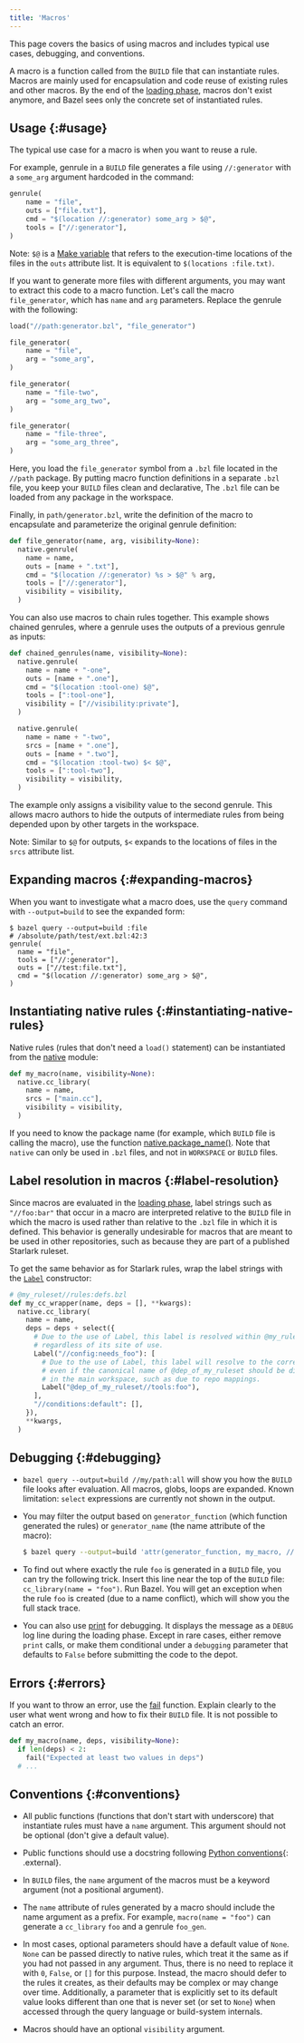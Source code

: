 ```yaml
---
title: 'Macros'
---
```


This page covers the basics of using macros and includes typical use cases,
debugging, and conventions.

A macro is a function called from the `BUILD` file that can instantiate rules.
Macros are mainly used for encapsulation and code reuse of existing rules
and other macros. By the end of the
[loading phase](/versions/7.0.0/extending/concepts#evaluation-model), macros don't exist anymore,
and Bazel sees only the concrete set of instantiated rules.

## Usage {:#usage}

The typical use case for a macro is when you want to reuse a rule.

For example, genrule in a `BUILD` file generates a file using
`//:generator` with a `some_arg` argument hardcoded in the command:

```python
genrule(
    name = "file",
    outs = ["file.txt"],
    cmd = "$(location //:generator) some_arg > $@",
    tools = ["//:generator"],
)
```

Note: `$@` is a [Make variable](/versions/7.0.0/reference/be/make-variables#predefined_genrule_variables)
that refers to the execution-time locations of the files in the `outs` attribute list.
It is equivalent to `$(locations :file.txt)`.

If you want to generate more files with different arguments, you may want to
extract this code to a macro function. Let's call the macro `file_generator`, which
has `name` and `arg` parameters. Replace the genrule with the following:

```python
load("//path:generator.bzl", "file_generator")

file_generator(
    name = "file",
    arg = "some_arg",
)

file_generator(
    name = "file-two",
    arg = "some_arg_two",
)

file_generator(
    name = "file-three",
    arg = "some_arg_three",
)
```

Here, you load the `file_generator` symbol from a `.bzl` file located
in the `//path` package. By putting macro function definitions in a separate
`.bzl` file, you keep your `BUILD` files clean and declarative, The `.bzl`
file can be loaded from any package in the workspace.

Finally, in `path/generator.bzl`, write the definition of the macro to
encapsulate and parameterize the original genrule definition:

```python
def file_generator(name, arg, visibility=None):
  native.genrule(
    name = name,
    outs = [name + ".txt"],
    cmd = "$(location //:generator) %s > $@" % arg,
    tools = ["//:generator"],
    visibility = visibility,
  )
```

You can also use macros to chain rules together. This example shows chained
genrules, where a genrule uses the outputs of a previous genrule as inputs:

```python
def chained_genrules(name, visibility=None):
  native.genrule(
    name = name + "-one",
    outs = [name + ".one"],
    cmd = "$(location :tool-one) $@",
    tools = [":tool-one"],
    visibility = ["//visibility:private"],
  )

  native.genrule(
    name = name + "-two",
    srcs = [name + ".one"],
    outs = [name + ".two"],
    cmd = "$(location :tool-two) $< $@",
    tools = [":tool-two"],
    visibility = visibility,
  )
```

The example only assigns a visibility value to the second genrule. This allows
macro authors to hide the outputs of intermediate rules from being depended upon
by other targets in the workspace.

Note: Similar to `$@` for outputs, `$<` expands to the locations of files in
the `srcs` attribute list.

## Expanding macros {:#expanding-macros}

When you want to investigate what a macro does, use the `query` command with
`--output=build` to see the expanded form:

```
$ bazel query --output=build :file
# /absolute/path/test/ext.bzl:42:3
genrule(
  name = "file",
  tools = ["//:generator"],
  outs = ["//test:file.txt"],
  cmd = "$(location //:generator) some_arg > $@",
)
```

## Instantiating native rules {:#instantiating-native-rules}

Native rules (rules that don't need a `load()` statement) can be
instantiated from the [native](/versions/7.0.0/rules/lib/toplevel/native) module:

```python
def my_macro(name, visibility=None):
  native.cc_library(
    name = name,
    srcs = ["main.cc"],
    visibility = visibility,
  )
```

If you need to know the package name (for example, which `BUILD` file is calling the
macro), use the function [native.package_name()](/versions/7.0.0/rules/lib/toplevel/native#package_name).
Note that `native` can only be used in `.bzl` files, and not in `WORKSPACE` or
`BUILD` files.

## Label resolution in macros {:#label-resolution}

Since macros are evaluated in the [loading phase](concepts.md#evaluation-model),
label strings such as `"//foo:bar"` that occur in a macro are interpreted
relative to the `BUILD` file in which the macro is used rather than relative to
the `.bzl` file in which it is defined. This behavior is generally undesirable
for macros that are meant to be used in other repositories, such as because they
are part of a published Starlark ruleset.

To get the same behavior as for Starlark rules, wrap the label strings with the
[`Label`](/versions/7.0.0/rules/lib/builtins/Label#Label) constructor:

```python
# @my_ruleset//rules:defs.bzl
def my_cc_wrapper(name, deps = [], **kwargs):
  native.cc_library(
    name = name,
    deps = deps + select({
      # Due to the use of Label, this label is resolved within @my_ruleset,
      # regardless of its site of use.
      Label("//config:needs_foo"): [
        # Due to the use of Label, this label will resolve to the correct target
        # even if the canonical name of @dep_of_my_ruleset should be different
        # in the main workspace, such as due to repo mappings.
        Label("@dep_of_my_ruleset//tools:foo"),
      ],
      "//conditions:default": [],
    }),
    **kwargs,
  )
```

## Debugging {:#debugging}

*   `bazel query --output=build //my/path:all` will show you how the `BUILD` file
    looks after evaluation. All macros, globs, loops are expanded. Known
    limitation: `select` expressions are currently not shown in the output.

*   You may filter the output based on `generator_function` (which function
    generated the rules) or `generator_name` (the name attribute of the macro):
    ```bash
    $ bazel query --output=build 'attr(generator_function, my_macro, //my/path:all)'
    ```

*   To find out where exactly the rule `foo` is generated in a `BUILD` file, you
    can try the following trick. Insert this line near the top of the `BUILD`
    file: `cc_library(name = "foo")`. Run Bazel. You will get an exception when
    the rule `foo` is created (due to a name conflict), which will show you the
    full stack trace.

*   You can also use [print](/versions/7.0.0/rules/lib/globals/all#print) for debugging. It displays
    the message as a `DEBUG` log line during the loading phase. Except in rare
    cases, either remove `print` calls, or make them conditional under a
    `debugging` parameter that defaults to `False` before submitting the code to
    the depot.

## Errors {:#errors}

If you want to throw an error, use the [fail](/versions/7.0.0/rules/lib/globals/all#fail) function.
Explain clearly to the user what went wrong and how to fix their `BUILD` file.
It is not possible to catch an error.

```python
def my_macro(name, deps, visibility=None):
  if len(deps) < 2:
    fail("Expected at least two values in deps")
  # ...
```

## Conventions {:#conventions}

*   All public functions (functions that don't start with underscore) that
    instantiate rules must have a `name` argument. This argument should not be
    optional (don't give a default value).

*   Public functions should use a docstring following [Python
    conventions](https://www.python.org/dev/peps/pep-0257/#one-line-docstrings){: .external}.

*   In `BUILD` files, the `name` argument of the macros must be a keyword
    argument (not a positional argument).

*   The `name` attribute of rules generated by a macro should include the name
    argument as a prefix. For example, `macro(name = "foo")` can generate a
    `cc_library` `foo` and a genrule `foo_gen`.

*   In most cases, optional parameters should have a default value of `None`.
    `None` can be passed directly to native rules, which treat it the same as if
    you had not passed in any argument. Thus, there is no need to replace it
    with `0`, `False`, or `[]` for this purpose. Instead, the macro should defer
    to the rules it creates, as their defaults may be complex or may change over
    time. Additionally, a parameter that is explicitly set to its default value
    looks different than one that is never set (or set to `None`) when accessed
    through the query language or build-system internals.

*   Macros should have an optional `visibility` argument.
